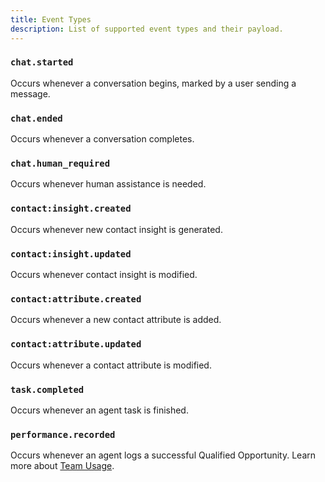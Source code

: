 ```yaml
---
title: Event Types
description: List of supported event types and their payload.
---
```



### `chat.started`

Occurs whenever a conversation begins, marked by a user sending a message.

<Accordion title="Sample Request Body">
  <ChatStartedWebhook />
</Accordion>

### `chat.ended`

Occurs whenever a conversation completes.

<Accordion title="Sample Request Body">
  <ChatEndedWebhook />
</Accordion>

### `chat.human_required`

Occurs whenever human assistance is needed.

<Accordion title="Sample Request Body">
  <ChatHumanRequiredWebhook />
</Accordion>

### `contact:insight.created`

Occurs whenever new contact insight is generated.

<Accordion title="Sample Request Body">
  <ContactInsightCreatedWebhook />
</Accordion>

### `contact:insight.updated`

Occurs whenever contact insight is modified.

<Accordion title="Sample Request Body">
  <ContactInsightUpdatedWebhook />
</Accordion>

### `contact:attribute.created`

Occurs whenever a new contact attribute is added.

<Accordion title="Sample Request Body">
  <ContactAttributeCreatedWebhook />
</Accordion>

### `contact:attribute.updated`

Occurs whenever a contact attribute is modified.

<Accordion title="Sample Request Body">
  <ContactAttributeUpdatedWebhook />
</Accordion>

### `task.completed`

Occurs whenever an agent task is finished.

<Accordion title="Sample Request Body">
  <TaskCompletedWebhook />
</Accordion>

### `performance.recorded`

Occurs whenever an agent logs a successful Qualified Opportunity. Learn more about [Team Usage](/platform/team/usage).

<Accordion title="Sample Request Body">
  <PerformanceRecordedWebhook />
</Accordion>
